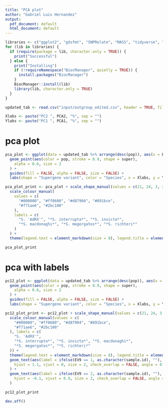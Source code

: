 ```yaml
---
title: "PCA plot"
author: "Gabriel Luis Hernandez"
output:
  pdf_document: default
  html_document: default
---
```

```r
libraries <- c("ggplot2", "gdsfmt", "SNPRelate", "MASS", "tidyverse", "ggtext", "ggrepel")
for (lib in libraries) {
  if (require(package = lib, character.only = TRUE)) {
    print("Successful")
  } else {
    print("Installing")
    if (!requireNamespace("BiocManager", quietly = TRUE)) {
      install.packages("BiocManager")
    }
    BiocManager::install(lib)
    library(lib, character.only = TRUE)
  }
}
```

```r
updated_tab <- read.csv("input/outgroup_edited.csv", header = TRUE, fill = TRUE)

Xlabs <- paste("PC2 ", PCA2, "%", sep = "")
Ylabs <- paste("PC1 ", PCA1, "%", sep = "")
```

# pca plot
```r
pca_plot <- ggplot(data = updated_tab %>% arrange(desc(pop)), aes(x = EV2, y = EV1, )) +
  geom_point(aes(color = pop, stroke = 0.9, shape = super),
    alpha = 0.6, size = 2
  ) +
  guides(fill = FALSE, alpha = FALSE, size = FALSE) +
  labs(shape = "Supergene variant", color = "Species", x = Xlabs, y = Ylabs)

pca_plot_print <- pca_plot + scale_shape_manual(values = c(21, 24, 3, 22)) +
  scale_colour_manual(
    values = c(
      "#000000", "#ff0600", "#d87904", "#891bce",
      "#f71ae6", "#2bc100"
    ),
    labels = c(
      "S. 'AdRX'", "*S. interrupta*", "*S. invicta*",
      "*S. macdonaghi*", "*S. megergates*", "*S. richteri*"
    )
  ) +
  theme(legend.text = element_markdown(size = 8), legend.title = element_text(size = 9))

pca_plot_print
```

# pca with labels
```r
pc12_plot <- ggplot(data = updated_tab %>% arrange(desc(pop)), aes(x = EV2, y = EV1, )) +
  geom_point(aes(color = pop, stroke = 0.9, shape = super),
    alpha = 0.6, size = 2
  ) +
  guides(fill = FALSE, alpha = FALSE, size = FALSE) +
  labs(shape = "Supergene variant", color = "Species", x = Xlabs, y = Ylabs)

pc12_plot_print <- pc12_plot + scale_shape_manual(values = c(21, 24, 3, 22)) +
  scale_colour_manual(values = c(
    "#000000", "#ff0600", "#d87904", "#891bce",
    "#f71ae6", "#2bc100"
  ), labels = c(
    "S. 'AdRX'",
    "*S. interrupta*", "*S. invicta*", "*S. macdonaghi*",
    "*S. megergates*", "*S. richteri*"
  )) +
  theme(legend.text = element_markdown(size = 8), legend.title = element_text(size = 9)) +
  geom_text(aes(label = ifelse(EV9 == 1, as.character(sample.id), ""), colour = pop),
    hjust = 1.1, vjust = 0, size = 2, check_overlap = FALSE, angle = 0
  ) +
  geom_text(aes(label = ifelse(EV9 == 2, as.character(sample.id), ""), colour = pop),
    hjust = -0.1, vjust = 0.9, size = 2, check_overlap = FALSE, angle = -14
  )

pc12_plot_print

dev.off()
```
